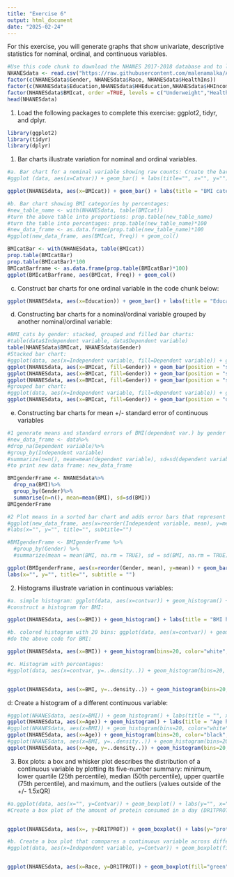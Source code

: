```yaml
---
title: "Exercise 6"
output: html_document
date: "2025-02-24"
---
```


For this exercise, you will generate graphs that show univariate, descriptive statistics for nominal, ordinal, and continuous variables.
```r
#Use this code chunk to download the NHANES 2017-2018 database and to label the nominal and ordinal variables as factor variables (if necessary):
NHANESdata <- read.csv("https://raw.githubusercontent.com/malenamalka/ANTH241-SP25/refs/heads/main/data/NHANES2017-28")
factor(c(NHANESdata$Gender, NHANESdata$Race, NHANESdata$HealthIns))
factor(c(NHANESdata$Education,NHANESdata$HHEducation,NHANESdata$HHIncome,NHANESdata$FeelBad,NHANESdata$HHFoodSec),order=TRUE)
factor(NHANESdata$BMIcat, order =TRUE, levels = c("Underweight","Healthy","Overweight","Obese"))
head(NHANESdata)
```

1. Load the following packages to complete this exercise: ggplot2, tidyr, and dplyr.
```r
library(ggplot2)
library(tidyr)
library(dplyr)
```

1. Bar charts illustrate variation for nominal and ordinal variables.
```r
#a. Bar chart for a nominal variable showing raw counts: Create the bar chart for BMI categories (BMIcat)
#ggplot (data, aes(x=Catvar)) + geom_bar() + labs(title="", x="", y="")

ggplot(NHANESdata, aes(x=BMIcat)) + geom_bar() + labs(title = "BMI categories histogram", x="BMI category", y="Number of Individuals")

```

```r
#b. Bar chart showing BMI categories by percentages:
#new_table_name <- with(NHANESdata, table(BMIcat))
#turn the above table into proportions: prop.table(new_table_name)
#turn the table into percentages: prop.table(new_table_name)*100
#new_data_frame <- as.data.frame(prop.table(new_table_name)*100
#ggplot(new_data_frame, aes(BMIcat, Freq)) + geom_col()

BMIcatBar <- with(NHANESdata, table(BMIcat))
prop.table(BMIcatBar)
prop.table(BMIcatBar)*100
BMIcatBarframe <- as.data.frame(prop.table(BMIcatBar)*100)
ggplot(BMIcatBarframe, aes(BMIcat, Freq)) + geom_col()

```

c. Construct bar charts for one ordinal variable in the code chunk below:
```r
ggplot(NHANESdata, aes(x=Education)) + geom_bar() + labs(title = "Education bar chart", x="Education level", y="number of individual")
```

d. Constructing bar charts for a nominal/ordinal variable grouped by another nominal/ordinal variable:
```r
#BMI_cats by gender: stacked, grouped and filled bar charts:
#table(data$Independent variable, data$Dependent variable)
table(NHANESdata$BMIcat, NHANESdata$Gender)
#Stacked bar chart:
#ggplot(data, aes(x=Independent variable, fill=Dependent variable)) + geom_bar(position = "stack") + labs(title="", x="", y="")
ggplot(NHANESdata, aes(x=BMIcat, fill=Gender)) + geom_bar(position = "stack") + labs(title="BMIcat & Gender bar chart (stacked)", x="BMI category", y="number of indivuals")
ggplot(NHANESdata, aes(x=BMIcat, fill=Gender)) + geom_bar(position = "stack") + facet_wrap(~Race) + labs(title="BMIcat & Gender bar chart (stacked)", x="BMI category", y="number of indivuals")
ggplot(NHANESdata, aes(x=BMIcat, fill=Gender)) + geom_bar(position = "stack") + facet_grid(~Race) + labs(title="BMIcat & Gender bar chart (stacked)", x="BMI category", y="number of indivuals")
#grouped bar chart:
#ggplot(data, aes(x=Independent variable, fill=dependent variable)) + geom_bar(position = "dodge") + labs(title="", x="Gender", y="Frequency")
ggplot(NHANESdata, aes(x=BMIcat, fill=Gender)) + geom_bar(position = "dodge") + labs(title = "BMIcat & Gender bar chart (grouped)", x="BMI category", y="number of indivuals")
```

e. Constructing bar charts for mean +/- standard error of continuous variables
```r
#1 generate means and standard errors of BMI(dependent var.) by gender (independent var)
#new_data_frame <- data%>%
#drop_na(Dependent variable)%>%
#group_by(Independent variable)
#summarize(n=n(), mean=mean(dependent variable), sd=sd(dependent variable))
#to print new data frame: new_data_frame

BMIgenderFrame <- NHANESdata%>%
  drop_na(BMI)%>%
  group_by(Gender)%>%
  summarise(n=n(), mean=mean(BMI), sd=sd(BMI))
BMIgenderFrame

#2 Plot means in a sorted bar chart and adds error bars that represent the standard deviation
#ggplot(new_data_frame, aes(x=reorder(Independent variable, mean), y=mean)) + geom_bar(stat="identity", fill="color") + geom_errorbar(aes(ymin=mean-sd, ymax=mean+sd), width=0.2)
#labs(x="", y="", title="", subtitle="")

#BMIgenderFrame <- BMIgenderFrame %>%
  #group_by(Gender) %>%
  #summarize(mean = mean(BMI, na.rm = TRUE), sd = sd(BMI, na.rm = TRUE))

ggplot(BMIgenderFrame, aes(x=reorder(Gender, mean), y=mean)) + geom_bar(stat = "identity", fill="blue") + geom_errorbar(aes(ymin=mean-sd, ymax=mean+sd), width=0.2)
labs(x="", y="", title="", subtitle = "")

```

2. Histograms illustrate variation in continuous variables:
```r
#a. simple histogram: ggplot(data, aes(x=contvar)) + geom_histogram() + labs(title="", x="", y="")
#construct a histogram for BMI:

ggplot(NHANESdata, aes(x=BMI)) + geom_histogram() + labs(title = "BMI histogram", x="BMI", y="number of individuals")

```

```r
#b. colored histogram with 20 bins: ggplot(data, aes(x=contvar)) + geom_histogram(bins=20, color="white", fill="steelblue") + labs(title="Colored histogram with 20 bins", x="", y="")
#do the above code for BMI:

ggplot(NHANESdata, aes(x=BMI)) + geom_histogram(bins=20, color="white", fill="steelblue") + labs(title = "colored BMI histogram w 20 bins", x="BMI", y="number of indivuals") 

```

```r
#c. Histogram with percentages:
#ggplot(data, aes(x=contvar, y=..density..)) + geom_histogram(bins=20, color="white", fill="steelblue") + scale_y_continuous(labels=scales::percent) + labs(title="", y="percent", x="")


ggplot(NHANESdata, aes(x=BMI, y=..density..)) + geom_histogram(bins=20, color="white", fill="steelblue") + scale_y_continuous(labels=scales::percent) + labs(title="% BMI histogram", y="percent of individuals", x="BMI")

```

d: Create a histogram of a different continuous variable:
```r
#ggplot(NHANESdata, aes(x=BMI)) + geom_histogram() + labs(title = "", x="", y="")
ggplot(NHANESdata, aes(x=Age)) + geom_histogram() + labs(title = "Age histogram", x="Age", y="Number of Individuals")
#ggplot(NHANESdata, aes(x=BMI)) + geom_histogram(bins=20, color="white", fill="steelblue") + labs(title = "Colored histogram w 20 bins", x="", y="") 
ggplot(NHANESdata, aes(x=Age)) + geom_histogram(bins=20, color="black", fill="green") + labs(title = "colored Age histogram w 20 bins", x="Age", y="Number of Individuals") 
#ggplot(NHANESdata, aes(x=BMI, y=..density..)) + geom_histogram(bins=20, color="white", fill="steelblue") + scale_y_continuous(labels=scales::percent) + labs(title="", y="percent", x="")
ggplot(NHANESdata, aes(x=Age, y=..density..)) + geom_histogram(bins=20, color="black", fill="green") + scale_y_continuous(labels=scales::percent) + labs(title="% Age histogram", y="Percent of Individuals", x="Age")
```


3. Box plots: a box and whisker plot describes the distribution of a continuous variable by plotting its five-number summary: minimum, lower quartile (25th percentile), median (50th percentile), upper quartile (75th percentile), and maximum, and the outliers (values outside of the +/- 1.5xQR)
```r
#a.ggplot(data, aes(x="", y=Contvar)) + geom_boxplot() + labs(y="", x="", title="")
#Create a box plot of the amount of protein consumed in a day (DR1TPROT)


ggplot(NHANESdata, aes(x=, y=DR1TPROT)) + geom_boxplot() + labs(y="protien consumed in a day", x="individuals", title = "DR1TPROT box plot")

```


```r
#b. Create a box plot that comnpares a continuous variable across different levels of a nominal or ordinal variable: DR1TPROT by race:
#ggplot(data, aes(x=Independent variable, y=Contvar)) + geom_boxplot(fill="color") + labs(x="Independent variable", y="Contvar", title="")


ggplot(NHANESdata, aes(x=Race, y=DR1TPROT)) + geom_boxplot(fill="green") + labs(x="Race", y="DR1TPROT", title = "DR1TPROT & Race box plot")


```

